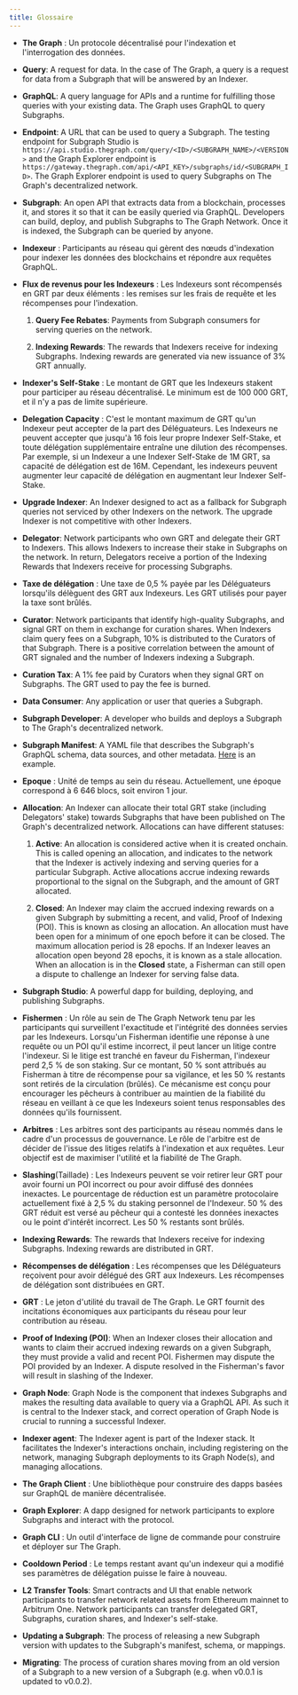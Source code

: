 ```yaml
---
title: Glossaire
---
```


- **The Graph** : Un protocole décentralisé pour l'indexation et l'interrogation des données.

- **Query**: A request for data. In the case of The Graph, a query is a request for data from a Subgraph that will be answered by an Indexer.

- **GraphQL**: A query language for APIs and a runtime for fulfilling those queries with your existing data. The Graph uses GraphQL to query Subgraphs.

- **Endpoint**: A URL that can be used to query a Subgraph. The testing endpoint for Subgraph Studio is `https://api.studio.thegraph.com/query/<ID>/<SUBGRAPH_NAME>/<VERSION>` and the Graph Explorer endpoint is `https://gateway.thegraph.com/api/<API_KEY>/subgraphs/id/<SUBGRAPH_ID>`. The Graph Explorer endpoint is used to query Subgraphs on The Graph's decentralized network.

- **Subgraph**: An open API that extracts data from a blockchain, processes it, and stores it so that it can be easily queried via GraphQL. Developers can build, deploy, and publish Subgraphs to The Graph Network. Once it is indexed, the Subgraph can be queried by anyone.

- **Indexeur** : Participants au réseau qui gèrent des nœuds d'indexation pour indexer les données des blockchains et répondre aux requêtes GraphQL.

- **Flux de revenus pour les Indexeurs** : Les Indexeurs sont récompensés en GRT par deux éléments : les remises sur les frais de requête et les récompenses pour l'indexation.
  1. **Query Fee Rebates**: Payments from Subgraph consumers for serving queries on the network.

  2. **Indexing Rewards**: The rewards that Indexers receive for indexing Subgraphs. Indexing rewards are generated via new issuance of 3% GRT annually.

- **Indexer's Self-Stake** : Le montant de GRT que les Indexeurs stakent pour participer au réseau décentralisé. Le minimum est de 100 000 GRT, et il n'y a pas de limite supérieure.

- **Delegation Capacity** : C'est le montant maximum de GRT qu'un Indexeur peut accepter de la part des Déléguateurs. Les Indexeurs ne peuvent accepter que jusqu'à 16 fois leur propre Indexer Self-Stake, et toute délégation supplémentaire entraîne une dilution des récompenses. Par exemple, si un Indexeur a une Indexer Self-Stake de 1M GRT, sa capacité de délégation est de 16M. Cependant, les indexeurs peuvent augmenter leur capacité de délégation en augmentant leur Indexer Self-Stake.

- **Upgrade Indexer**: An Indexer designed to act as a fallback for Subgraph queries not serviced by other Indexers on the network. The upgrade Indexer is not competitive with other Indexers.

- **Delegator**: Network participants who own GRT and delegate their GRT to Indexers. This allows Indexers to increase their stake in Subgraphs on the network. In return, Delegators receive a portion of the Indexing Rewards that Indexers receive for processing Subgraphs.

- **Taxe de délégation** : Une taxe de 0,5 % payée par les Déléguateurs lorsqu'ils délèguent des GRT aux Indexeurs. Les GRT utilisés pour payer la taxe sont brûlés.

- **Curator**: Network participants that identify high-quality Subgraphs, and signal GRT on them in exchange for curation shares. When Indexers claim query fees on a Subgraph, 10% is distributed to the Curators of that Subgraph. There is a positive correlation between the amount of GRT signaled and the number of Indexers indexing a Subgraph.

- **Curation Tax**: A 1% fee paid by Curators when they signal GRT on Subgraphs. The GRT used to pay the fee is burned.

- **Data Consumer**: Any application or user that queries a Subgraph.

- **Subgraph Developer**: A developer who builds and deploys a Subgraph to The Graph's decentralized network.

- **Subgraph Manifest**: A YAML file that describes the Subgraph's GraphQL schema, data sources, and other metadata. [Here](https://github.com/graphprotocol/example-subgraph/blob/master/subgraph.yaml) is an example.

- **Epoque** : Unité de temps au sein du réseau. Actuellement, une époque correspond à 6 646 blocs, soit environ 1 jour.

- **Allocation**: An Indexer can allocate their total GRT stake (including Delegators' stake) towards Subgraphs that have been published on The Graph's decentralized network. Allocations can have different statuses:
  1. **Active**: An allocation is considered active when it is created onchain. This is called opening an allocation, and indicates to the network that the Indexer is actively indexing and serving queries for a particular Subgraph. Active allocations accrue indexing rewards proportional to the signal on the Subgraph, and the amount of GRT allocated.

  2. **Closed**: An Indexer may claim the accrued indexing rewards on a given Subgraph by submitting a recent, and valid, Proof of Indexing (POI). This is known as closing an allocation. An allocation must have been open for a minimum of one epoch before it can be closed. The maximum allocation period is 28 epochs. If an Indexer leaves an allocation open beyond 28 epochs, it is known as a stale allocation. When an allocation is in the **Closed** state, a Fisherman can still open a dispute to challenge an Indexer for serving false data.

- **Subgraph Studio**: A powerful dapp for building, deploying, and publishing Subgraphs.

- **Fishermen** : Un rôle au sein de The Graph Network tenu par les participants qui surveillent l'exactitude et l'intégrité des données servies par les Indexeurs. Lorsqu'un Fisherman identifie une réponse à une requête ou un POI qu'il estime incorrect, il peut lancer un litige contre l'indexeur. Si le litige est tranché en faveur du Fisherman, l'indexeur perd 2,5 % de son staking. Sur ce montant, 50 % sont attribués au Fisherman à titre de récompense pour sa vigilance, et les 50 % restants sont retirés de la circulation (brûlés). Ce mécanisme est conçu pour encourager les pêcheurs à contribuer au maintien de la fiabilité du réseau en veillant à ce que les Indexeurs soient tenus responsables des données qu'ils fournissent.

- **Arbitres** : Les arbitres sont des participants au réseau nommés dans le cadre d'un processus de gouvernance. Le rôle de l'arbitre est de décider de l'issue des litiges relatifs à l'indexation et aux requêtes. Leur objectif est de maximiser l'utilité et la fiabilité de The Graph.

- **Slashing**(Taillade) : Les Indexeurs peuvent se voir retirer leur GRT pour avoir fourni un POI incorrect ou pour avoir diffusé des données inexactes. Le pourcentage de réduction est un paramètre protocolaire actuellement fixé à 2,5 % du staking personnel de l'Indexeur. 50 % des GRT réduit est versé au pêcheur qui a contesté les données inexactes ou le point d'intérêt incorrect. Les 50 % restants sont brûlés.

- **Indexing Rewards**: The rewards that Indexers receive for indexing Subgraphs. Indexing rewards are distributed in GRT.

- **Récompenses de délégation** : Les récompenses que les Déléguateurs reçoivent pour avoir délégué des GRT aux Indexeurs. Les récompenses de délégation sont distribuées en GRT.

- **GRT** : Le jeton d'utilité du travail de The Graph. Le GRT fournit des incitations économiques aux participants du réseau pour leur contribution au réseau.

- **Proof of Indexing (POI)**: When an Indexer closes their allocation and wants to claim their accrued indexing rewards on a given Subgraph, they must provide a valid and recent POI. Fishermen may dispute the POI provided by an Indexer. A dispute resolved in the Fisherman's favor will result in slashing of the Indexer.

- **Graph Node**: Graph Node is the component that indexes Subgraphs and makes the resulting data available to query via a GraphQL API. As such it is central to the Indexer stack, and correct operation of Graph Node is crucial to running a successful Indexer.

- **Indexer agent**: The Indexer agent is part of the Indexer stack. It facilitates the Indexer's interactions onchain, including registering on the network, managing Subgraph deployments to its Graph Node(s), and managing allocations.

- **The Graph Client** : Une bibliothèque pour construire des dapps basées sur GraphQL de manière décentralisée.

- **Graph Explorer**: A dapp designed for network participants to explore Subgraphs and interact with the protocol.

- **Graph CLI** : Un outil d'interface de ligne de commande pour construire et déployer sur The Graph.

- **Cooldown Period** : Le temps restant avant qu'un indexeur qui a modifié ses paramètres de délégation puisse le faire à nouveau.

- **L2 Transfer Tools**: Smart contracts and UI that enable network participants to transfer network related assets from Ethereum mainnet to Arbitrum One. Network participants can transfer delegated GRT, Subgraphs, curation shares, and Indexer's self-stake.

- **Updating a Subgraph**: The process of releasing a new Subgraph version with updates to the Subgraph's manifest, schema, or mappings.

- **Migrating**: The process of curation shares moving from an old version of a Subgraph to a new version of a Subgraph (e.g. when v0.0.1 is updated to v0.0.2).
